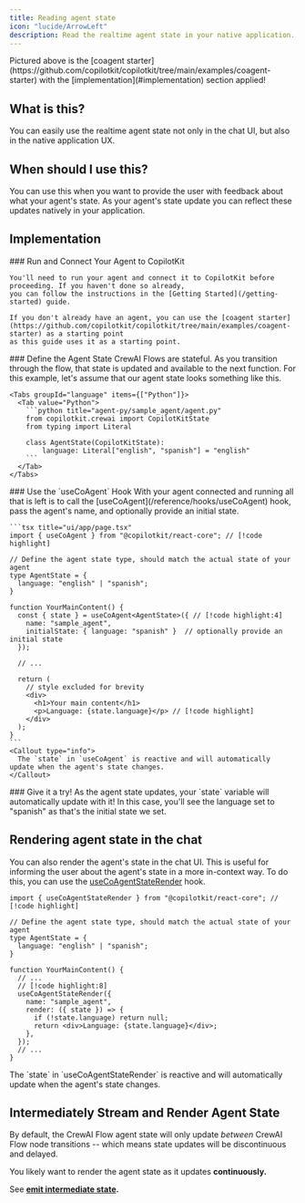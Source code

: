 ```yaml
---
title: Reading agent state
icon: "lucide/ArrowLeft"
description: Read the realtime agent state in your native application.
---
```


<Frame>
  <ImageZoom src="/images/coagents/read-agent-state.png" alt="read agent state" width={1000} height={1000} className="my-0"/>
</Frame>

<Callout type="info">
  Pictured above is the [coagent starter](https://github.com/copilotkit/copilotkit/tree/main/examples/coagent-starter) with
  the [implementation](#implementation) section applied!
</Callout>

## What is this?

You can easily use the realtime agent state not only in the chat UI, but also in the native application UX.

## When should I use this?

You can use this when you want to provide the user with feedback about what your agent's state. As your agent's 
state update you can reflect these updates natively in your application.

## Implementation

<Steps>
  <Step>
    ### Run and Connect Your Agent to CopilotKit

    You'll need to run your agent and connect it to CopilotKit before proceeding. If you haven't done so already,
    you can follow the instructions in the [Getting Started](/getting-started) guide.

    If you don't already have an agent, you can use the [coagent starter](https://github.com/copilotkit/copilotkit/tree/main/examples/coagent-starter) as a starting point
    as this guide uses it as a starting point.
  </Step>
  <Step>
    ### Define the Agent State
    CrewAI Flows are stateful. As you transition through the flow, that state is updated and available to the next function. For this example,
    let's assume that our agent state looks something like this.

    <Tabs groupId="language" items={["Python"]}>
      <Tab value="Python">
        ```python title="agent-py/sample_agent/agent.py"
        from copilotkit.crewai import CopilotKitState
        from typing import Literal

        class AgentState(CopilotKitState):
            language: Literal["english", "spanish"] = "english"
        ```
      </Tab>
    </Tabs>
  </Step>
  <Step>
    ### Use the `useCoAgent` Hook
    With your agent connected and running all that is left is to call the [useCoAgent](/reference/hooks/useCoAgent) hook, pass the agent's name, and
    optionally provide an initial state.

    ```tsx title="ui/app/page.tsx"
    import { useCoAgent } from "@copilotkit/react-core"; // [!code highlight]

    // Define the agent state type, should match the actual state of your agent
    type AgentState = {
      language: "english" | "spanish";
    }

    function YourMainContent() {
      const { state } = useCoAgent<AgentState>({ // [!code highlight:4]
        name: "sample_agent",
        initialState: { language: "spanish" }  // optionally provide an initial state
      });

      // ...

      return (
        // style excluded for brevity
        <div>
          <h1>Your main content</h1>
          <p>Language: {state.language}</p> // [!code highlight]
        </div>
      );
    }
    ```
    <Callout type="info">
      The `state` in `useCoAgent` is reactive and will automatically update when the agent's state changes.
    </Callout>
  </Step>
  <Step>
    ### Give it a try!
    As the agent state updates, your `state` variable will automatically update with it! In this case, you'll see the
    language set to "spanish" as that's the initial state we set.
  </Step>
</Steps>

## Rendering agent state in the chat

You can also render the agent's state in the chat UI. This is useful for informing the user about the agent's state in a 
more in-context way. To do this, you can use the [useCoAgentStateRender](/reference/hooks/useCoAgentStateRender) hook.

```tsx title="ui/app/page.tsx"
import { useCoAgentStateRender } from "@copilotkit/react-core"; // [!code highlight]

// Define the agent state type, should match the actual state of your agent
type AgentState = {
  language: "english" | "spanish";
}

function YourMainContent() {
  // ...
  // [!code highlight:8]
  useCoAgentStateRender({
    name: "sample_agent",
    render: ({ state }) => {
      if (!state.language) return null;
      return <div>Language: {state.language}</div>;
    },
  });
  // ...
}
```

<Callout type="info">
  The `state` in `useCoAgentStateRender` is reactive and will automatically update when the agent's state changes.
</Callout>

## Intermediately Stream and Render Agent State
By default, the CrewAI Flow agent state will only update *between* CrewAI Flow node transitions --
which means state updates will be discontinuous and delayed.

You likely want to render the agent state as it updates **continuously.**

See **[emit intermediate state](/crewai-crews/shared-state/predictive-state-updates).**
